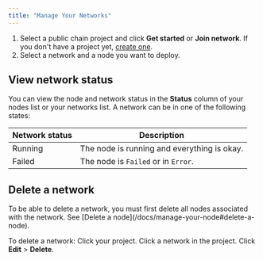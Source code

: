 ```yaml
---
title: "Manage Your Networks"
---
```


 1. Select a public chain project and click **Get started** or **Join network**. If you don't have a project yet, [create one](/docs/manage-your-project#create-a-project).
 2. Select a network and a node you want to deploy.

 ## View network status

 You can view the node and network status in the **Status** column of your nodes list or your networks list. A network can be in one of the following states:

 | Network status | Description                                 |
 | -------------- | ------------------------------------------- |
 | Running        | The node is running and everything is okay. |
 | Failed         | The node is `Failed` or in `Error`.         |

 ## Delete a network

 <Warning>
   To be able to delete a network, you must first delete all nodes associated with the network. See [Delete a node](/docs/manage-your-node#delete-a-node).
 </Warning>

 To delete a network:
 <Steps>
   <Step>
     Click your project.
   </Step>
   <Step>
     Click a network in the project.
   </Step>
   <Step>
     Click **Edit** > **Delete**.
   </Step>
 </Steps>
